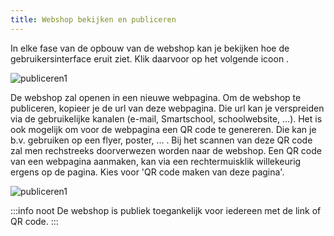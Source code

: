 ```yaml
---
title: Webshop bekijken en publiceren
---
```


In elke fase van de opbouw van de webshop kan je bekijken hoe de gebruikersinterface eruit ziet. Klik daarvoor op het volgende icoon <LegacyAction img="webshop.png"/>.

![publiceren1](./publiceren1.png)

De webshop zal openen in een nieuwe webpagina. Om de webshop te publiceren, kopieer je de url van deze webpagina. Die url kan je verspreiden via de gebruikelijke kanalen (e-mail, Smartschool, schoolwebsite, ...). Het is ook mogelijk om voor de webpagina een QR code te genereren. Die kan je b.v. gebruiken op een flyer, poster, ... . Bij het scannen van deze QR code zal men rechstreeks doorverwezen worden naar de webshop. Een QR code van een webpagina aanmaken, kan via een rechtermuisklik willekeurig ergens op de pagina. Kies voor 'QR code maken van deze pagina'.

![publiceren1](./publiceren2.PNG)

:::info noot
De webshop is publiek toegankelijk voor iedereen met de link of QR code. 
:::